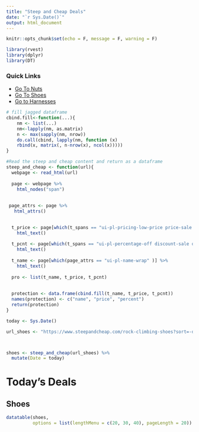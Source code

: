 ```yaml
---
title: "Steep and Cheap Deals"
date: "`r Sys.Date()`"
output: html_document
---
```


```r
knitr::opts_chunk$set(echo = F, message = F, warning = F)
```

```r
library(rvest)
library(dplyr)
library(DT)
```

### Quick Links

+ [Go To Nuts](https://www.steepandcheap.com/passive-protection?pagesize=80)
+ [Go To Shoes](https://www.steepandcheap.com/rock-climbing-shoes?p=brand%3ALa%5C+Sportiva%7Cbrand%3AButora&nf=1&pagesize=80)
+ [Go to Harnesses](https://www.steepandcheap.com/climbing-harnesses?pagesize=80)

```r
# fill jagged dataframe
cbind.fill<-function(...){
    nm <- list(...) 
    nm<-lapply(nm, as.matrix)
    n <- max(sapply(nm, nrow)) 
    do.call(cbind, lapply(nm, function (x) 
    rbind(x, matrix(, n-nrow(x), ncol(x))))) 
}

#Read the steep and cheap content and return as a dataframe
steep_and_cheap <- function(url){
  webpage <- read_html(url)
  
  page <- webpage %>%
    html_nodes("span")
  
  
 page_attrs <- page %>% 
   html_attrs()

  
  t_price <- page[which(t_spans == "ui-pl-pricing-low-price price-sale js-item-price-low qa-item-price-low")] %>% 
    html_text()
  
  t_pcnt <- page[which(t_spans == "ui-pl-percentage-off discount-sale qa-item-discount")] %>% 
    html_text()
  
  t_name <- page[which(page_attrs == "ui-pl-name-wrap" )] %>% 
    html_text()
  
  pro <- list(t_name, t_price, t_pcnt)
  
  
  protection <- data.frame(cbind.fill(t_name, t_price, t_pcnt))
  names(protection) <- c("name", "price", "percent")
  return(protection)
}

```

```r
today <- Sys.Date()
```


```r
url_shoes <- "https://www.steepandcheap.com/rock-climbing-shoes?sort=-discountpercent&p=brand%3AScarpa%7CBrand%3A100000327&nf=1"



shoes <- steep_and_cheap(url_shoes) %>% 
  mutate(Date = today)

```

# Today's Deals {.tabset .tabset-fade}

## Shoes

```r
datatable(shoes, 
          options = list(lengthMenu = c(20, 30, 40), pageLength = 20))
```






